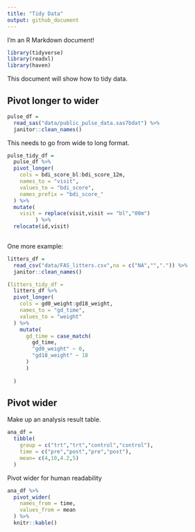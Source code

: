 ```yaml
---
title: "Tidy Data"
output: github_document
---
```


I'm an R Markdown document! 

```r
library(tidyverse)
library(readxl)
library(haven)
```

This document will show how to tidy data.

## Pivot longer to wider

```r
pulse_df =
  read_sas("data/public_pulse_data.sas7bdat") %>% 
  janitor::clean_names()

```
This needs to go from wide to long format.

```r
pulse_tidy_df =
  pulse_df %>% 
  pivot_longer(
    cols = bdi_score_bl:bdi_score_12m,
    names_to = "visit",
    values_to = "bdi_score",
    names_prefix = "bdi_score_"
  ) %>% 
  mutate(
    visit = replace(visit,visit == "bl","00m")
         ) %>%
  relocate(id,visit) 
 
```



One more example:

```r
litters_df =
  read_csv("data/FAS_litters.csv",na = c("NA","",".")) %>% 
  janitor::clean_names()

(litters_tidy_df =
  litters_df %>% 
  pivot_longer(
    cols = gd0_weight:gd18_weight,
    names_to = "gd_time",
    values_to = "weight"
  ) %>% 
    mutate(
      gd_time = case_match(
        gd_time,
        "gd0_weight" ~ 0,
        "gd18_weight" ~ 18
      )
      )
  
  )
```

## Pivot wider

Make up an analysis result table.

```r
ana_df = 
  tibble(
    group = c("trt","trt","control","control"),
    time = c("pre","post","pre","post"),
    mean= c(4,10,4.2,5)
  )
```

Pivot wider for human readability

```r
ana_df %>% 
  pivot_wider(
    names_from = time,
    values_from = mean
  ) %>% 
  knitr::kable()
```


